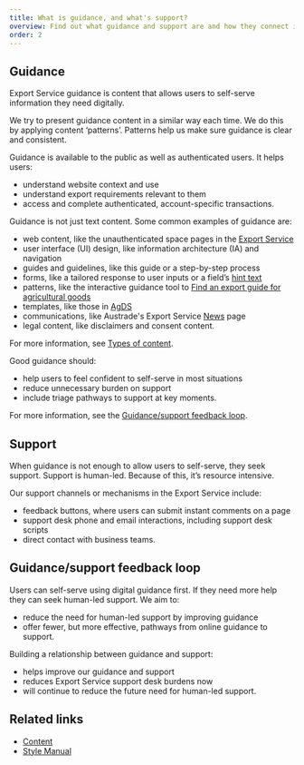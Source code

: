 ```yaml
---
title: What is guidance, and what's support?
overview: Find out what guidance and support are and how they connect in the Export Service.
order: 2
---
```


## Guidance

Export Service guidance is content that allows users to self-serve information they need digitally.

We try to present guidance content in a similar way each time. We do this by applying content ‘patterns’. Patterns help us make sure guidance is clear and consistent.

Guidance is available to the public as well as authenticated users. It helps users:

- understand website context and use
- understand export requirements relevant to them
- access and complete authenticated, account-specific transactions.

Guidance is not just text content. Some common examples of guidance are:

- web content, like the unauthenticated space pages in the [Export Service](https://exports.agriculture.gov.au/)
- user interface (UI) design, like information architecture (IA) and navigation
- guides and guidelines, like this guide or a step-by-step process
- forms, like a tailored response to user inputs or a field’s [hint text](https://design-system.agriculture.gov.au/components/field)
- patterns, like the interactive guidance tool to [Find an export guide for agricultural goods](https://exports.agriculture.gov.au/guides/export-guide-agricultural-goods)
- templates, like those in [AgDS](https://design-system.agriculture.gov.au/templates)
- communications, like Austrade's Export Service [News](https://www.austrade.gov.au/news/latest-from-austrade/new-agriculture-export-service-to-make-it-easier-to-get-agri-goods-overseas) page
- legal content, like disclaimers and consent content.

For more information, see [Types of content](./types-of-content).

Good guidance should:

- help users to feel confident to self-serve in most situations
- reduce unnecessary burden on support
- include triage pathways to support at key moments.

For more information, see the [Guidance/support feedback loop](#guidancesupport-feedback-loop).

<BackToTop />

## Support

When guidance is not enough to allow users to self-serve, they seek support. Support is human-led. Because of this, it’s resource intensive.

Our support channels or mechanisms in the Export Service include:

- feedback buttons, where users can submit instant comments on a page
- support desk phone and email interactions, including support desk scripts
- direct contact with business teams.

<BackToTop />

## Guidance/support feedback loop

Users can self-serve using digital guidance first. If they need more help they can seek human-led support. We aim to:

- reduce the need for human-led support by improving guidance
- offer fewer, but more effective, pathways from online guidance to support.

Building a relationship between guidance and support:

- helps improve our guidance and support
- reduces Export Service support desk burdens now
- will continue to reduce the future need for human-led support.

<BackToTop />

## Related links

- [Content](/content)
- [Style Manual](https://www.stylemanual.gov.au/)

<BackToTop />
